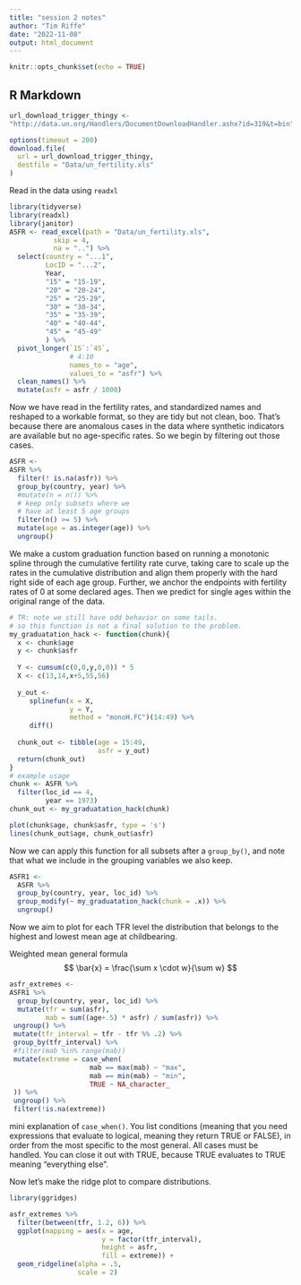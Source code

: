 ```yaml
---
title: "session 2 notes"
author: "Tim Riffe"
date: "2022-11-08"
output: html_document
---
```


```r
knitr::opts_chunk$set(echo = TRUE)
```

## R Markdown
```r
url_download_trigger_thingy <-
"http://data.un.org/Handlers/DocumentDownloadHandler.ashx?id=319&t=bin"

options(timeout = 200)
download.file(
  url = url_download_trigger_thingy,
  destfile = "Data/un_fertility.xls"
)

```

Read in the data using `readxl`

```r
library(tidyverse)
library(readxl)
library(janitor)
ASFR <- read_excel(path = "Data/un_fertility.xls",
           skip = 4,
           na = "..") %>% 
  select(country = "...1",
         LocID = "...2",
         Year,
         "15" = "15-19",
         "20" = "20-24",
         "25" = "25-29",
         "30" = "30-34",
         "35" = "35-39",
         "40" = "40-44",
         "45" = "45-49"
         ) %>% 
  pivot_longer(`15`:`45`,
               # 4:10
               names_to = "age",
               values_to = "asfr") %>% 
  clean_names() %>% 
  mutate(asfr = asfr / 1000)
```

Now we have read in the fertility rates, and standardized names and reshaped to a workable format, so they are tidy but not clean, boo. That's because there are anomalous cases in the data where synthetic indicators are available but no age-specific rates. So we begin by filtering out those cases.

```r
ASFR <-
ASFR %>% 
  filter(! is.na(asfr)) %>% 
  group_by(country, year) %>% 
  #mutate(n = n()) %>% 
  # keep only subsets where we 
  # have at least 5 age groups
  filter(n() >= 5) %>% 
  mutate(age = as.integer(age)) %>% 
  ungroup()

```


We make a custom graduation function based on running a monotonic spline through the cumulative fertility rate curve, taking care to scale up the rates in the cumulative distribution and align them properly with the hard right side of each age group. Further, we anchor the endpoints with fertility rates of 0 at some declared ages. Then we predict for single ages within the original range of the data.
```r
# TR: note we still have odd behavior on some tails.
# so this function is not a final solution to the problem.
my_graduatation_hack <- function(chunk){
  x <- chunk$age
  y <- chunk$asfr 
  
  Y <- cumsum(c(0,0,y,0,0)) * 5
  X <- c(13,14,x+5,55,56)
  
  y_out <-
     splinefun(x = X,
               y = Y, 
               method = "monoH.FC")(14:49) %>% 
     diff()
  
  chunk_out <- tibble(age = 15:49,
                      asfr = y_out)
  return(chunk_out)
}
# example usage
chunk <- ASFR %>% 
  filter(loc_id == 4,
         year == 1973)
chunk_out <- my_graduatation_hack(chunk)

plot(chunk$age, chunk$asfr, type = 's')
lines(chunk_out$age, chunk_out$asfr)
```

Now we can apply this function for all subsets after a `group_by()`, and note that what we include in the grouping variables we also keep.

```r
ASFR1 <-
  ASFR %>% 
  group_by(country, year, loc_id) %>% 
  group_modify(~ my_graduatation_hack(chunk = .x)) %>% 
  ungroup()
```

Now we aim to plot for each TFR level the distribution that belongs to the highest and lowest mean age at childbearing.

Weighted mean general formula
$$
\bar{x} = \frac{\sum x \cdot w}{\sum w}
$$

```r
asfr_extremes <-
ASFR1 %>% 
  group_by(country, year, loc_id) %>% 
  mutate(tfr = sum(asfr),
         mab = sum((age+.5) * asfr) / sum(asfr)) %>% 
 ungroup() %>% 
 mutate(tfr_interval = tfr - tfr %% .2) %>% 
 group_by(tfr_interval) %>% 
 #filter(mab %in% range(mab))
 mutate(extreme = case_when(
                    mab == max(mab) ~ "max",
                    mab == min(mab) ~ "min",
                    TRUE ~ NA_character_
 )) %>% 
 ungroup() %>% 
 filter(!is.na(extreme))
```

mini explanation of `case_when()`. You list conditions (meaning that you need expressions that evaluate to logical, meaning they return TRUE or FALSE), in order from the most specific to the most general. All cases must be handled. You can close it out with TRUE, because TRUE evaluates to TRUE meaning "everything else".

Now let's make the ridge plot to compare distributions.
```r
library(ggridges)

asfr_extremes %>% 
  filter(between(tfr, 1.2, 6)) %>% 
  ggplot(mapping = aes(x = age,
                       y = factor(tfr_interval),
                       height = asfr,
                       fill = extreme)) +
  geom_ridgeline(alpha = .5,
                 scale = 2)

```



